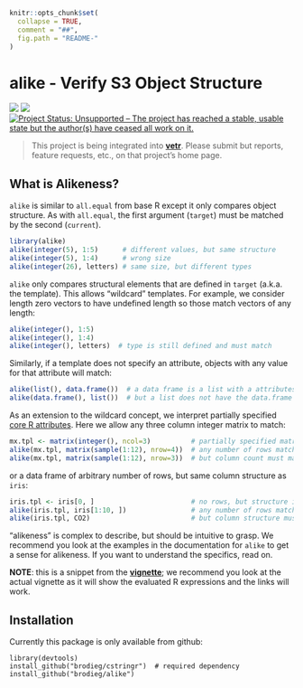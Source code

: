 <!-- README.md is generated from README.Rmd. Please edit that file -->

```r
knitr::opts_chunk$set(
  collapse = TRUE,
  comment = "##",
  fig.path = "README-"
)
```
# alike - Verify S3 Object Structure

[![](https://travis-ci.org/brodieG/alike.svg?branch=master)](https://travis-ci.org/brodieG/alike)
[![](https://codecov.io/github/brodieG/alike/coverage.svg?branch=master)](https://codecov.io/github/brodieG/alike?branch=master)
[![Project Status: Unsupported – The project has reached a stable, usable state but the author(s) have ceased all work on it.](http://www.repostatus.org/badges/latest/unsupported.svg)](http://www.repostatus.org/#unsupported)

> This project is being integrated into
> **[vetr](https://github.com/brodieG/vetr)**.  Please submit but reports,
> feature requests, etc., on that project's home page.

## What is Alikeness?

`alike` is similar to `all.equal` from base R except it only compares object structure.  As with `all.equal`, the first argument (`target`) must be matched by the second (`current`).

```r
library(alike)
alike(integer(5), 1:5)      # different values, but same structure
alike(integer(5), 1:4)      # wrong size
alike(integer(26), letters) # same size, but different types
```

`alike` only compares structural elements that are defined in `target` (a.k.a. the template).  This allows "wildcard" templates.  For example, we consider length zero vectors to have undefined length so those match vectors of any length:

```r
alike(integer(), 1:5)
alike(integer(), 1:4)
alike(integer(), letters)  # type is still defined and must match
```

Similarly, if a template does not specify an attribute, objects with any value for that attribute will match:

```r
alike(list(), data.frame())  # a data frame is a list with a attributes
alike(data.frame(), list())  # but a list does not have the data.frame attributes
```

As an extension to the wildcard concept, we interpret partially specified [core R attributes](#Special Attributes).  Here we allow any three column integer matrix to match:

```r
mx.tpl <- matrix(integer(), ncol=3)          # partially specified matrix
alike(mx.tpl, matrix(sample(1:12), nrow=4))  # any number of rows match
alike(mx.tpl, matrix(sample(1:12), nrow=3))  # but column count must match
```

or a data frame of arbitrary number of rows, but same column structure as `iris`:

```r
iris.tpl <- iris[0, ]                        # no rows, but structure is defined
alike(iris.tpl, iris[1:10, ])                # any number of rows match
alike(iris.tpl, CO2)                         # but column structure must match
```

"alikeness" is complex to describe, but should be intuitive to grasp. We recommend you look at the examples in the documentation for `alike` to get a sense for alikeness.  If you want to understand the specifics, read on.

**NOTE**: this is a snippet from the **[vignette](http://htmlpreview.github.io/?https://raw.githubusercontent.com/brodieG/alike/master/inst/doc/alike.html)**; we recommend you look at the actual vignette as it will show the evaluated R expressions and the links will work.

## Installation

Currently this package is only available from github:

```
library(devtools)
install_github("brodieg/cstringr")  # required dependency
install_github("brodieg/alike")
```
